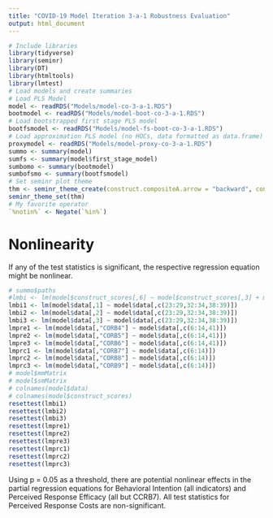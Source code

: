```yaml
---
title: "COVID-19 Model Iteration 3-a-1 Robustness Evaluation"
output: html_document
---
```


```r
# Include libraries
library(tidyverse)
library(seminr)
library(DT)
library(htmltools)
library(lmtest)
# Load models and create summaries
# Load PLS Model
model <- readRDS("Models/model-co-3-a-1.RDS")
bootmodel <- readRDS("Models/model-boot-co-3-a-1.RDS")
# Load bootstrapped first stage PLS model
bootfsmodel <- readRDS("Models/model-fs-boot-co-3-a-1.RDS")
# Load approximation PLS model (no HOCs, data formatted as data.frame)
proxymodel <- readRDS("Models/model-proxy-co-3-a-1.RDS")
summo <- summary(model)
sumfs <- summary(model$first_stage_model)
sumbomo <- summary(bootmodel)
sumbofsmo <- summary(bootfsmodel)
# Set seminr plot theme
thm <- seminr_theme_create(construct.compositeA.arrow = "backward", construct.compositeA.use_weights = FALSE, plot.adj = FALSE)
seminr_theme_set(thm)
# My favorite operator
`%notin%` <- Negate(`%in%`)
```

# Nonlinearity
If any of the test statistics is significant, the respective regression equation might be nonlinear.
```r
# summo$paths
#lmbi <- lm(model$construct_scores[,6] ~ model$construct_scores[,3] + model$construct_scores[,4] + model$construct_scores[,5])
lmbi1 <- lm(model$data[,1] ~ model$data[,c(23:29,32:34,38:39)])
lmbi2 <- lm(model$data[,2] ~ model$data[,c(23:29,32:34,38:39)])
lmbi3 <- lm(model$data[,3] ~ model$data[,c(23:29,32:34,38:39)])
lmpre1 <- lm(model$data[,"CORB4"] ~ model$data[,c(6:14,41)])
lmpre2 <- lm(model$data[,"CORB5"] ~ model$data[,c(6:14,41)])
lmpre3 <- lm(model$data[,"CORB6"] ~ model$data[,c(6:14,41)])
lmprc1 <- lm(model$data[,"CORB7"] ~ model$data[,c(6:14)])
lmprc2 <- lm(model$data[,"CORB8"] ~ model$data[,c(6:14)])
lmprc3 <- lm(model$data[,"CORB9"] ~ model$data[,c(6:14)])
# model$mmMatrix
# model$smMatrix
# colnames(model$data)
# colnames(model$construct_scores)
resettest(lmbi1)
resettest(lmbi2)
resettest(lmbi3)
resettest(lmpre1)
resettest(lmpre2)
resettest(lmpre3)
resettest(lmprc1)
resettest(lmprc2)
resettest(lmprc3)
```
Using p = 0.05 as a threshold, there are potential nonlinear effects in the partial regression equations for Behavioral Intention (all indicators) and Perceived Response Efficacy (all but CCRB7). All test statistics for Perceived Response Costs are non-significant.
